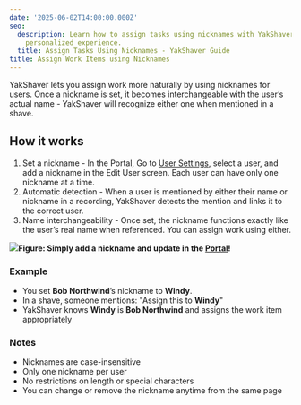 ```yaml
---
date: '2025-06-02T14:00:00.000Z'
seo:
  description: Learn how to assign tasks using nicknames with YakShaver for a more
    personalized experience.
  title: Assign Tasks Using Nicknames - YakShaver Guide
title: Assign Work Items using Nicknames
---
```

YakShaver lets you assign work more naturally by using nicknames for users. Once a nickname is set, it becomes interchangeable with the user’s actual name - YakShaver will recognize either one when mentioned in a shave.

## How it works

1. Set a nickname - In the Portal, Go to [User Settings](https://portal.yakshaver.ai/settings/users), select a user, and add a nickname in the Edit User screen. Each user can have only one nickname at a time.
2. Automatic detection - When a user is mentioned by either their name or nickname in a recording, YakShaver detects the mention and links it to the correct user.
3. Name interchangeability - Once set, the nickname functions exactly like the user’s real name when referenced. You can assign work using either.

![](/YakShaver/Docs/Edit-Nickname.png)**Figure: Simply add a nickname and update in the [Portal](https://portal.yakshaver.ai)!**

### Example

* You set **Bob Northwind**’s nickname to **Windy**.
* In a shave, someone mentions: "Assign this to **Windy**"
* YakShaver knows **Windy** is **Bob Northwind** and assigns the work item appropriately

### Notes

* Nicknames are case-insensitive
* Only one nickname per user
* No restrictions on length or special characters
* You can change or remove the nickname anytime from the same page